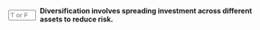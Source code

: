 ::: {.question-block}

<form onsubmit="event.preventDefault(); checkAnswerBox('module2_tf_q9','T')" style="display: flex; align-items: center; gap: 8px;">
<input type="text" id="module2_tf_q9" name="module2_tf_q9" maxlength="1" placeholder="T or F"
         style="width: 55px;" data-correct-answer="T" /> <label for="module2_tf_q9"><strong>Diversification involves spreading investment across different assets to reduce risk.</strong></label>
</form>

<div id="feedback-module2_tf_q9" class="feedback" data-status="" style="display:none;">
The sentence is TRUE. This is the correct definition of diversification, which aims to reduce unsystematic risk.
</div>
:::